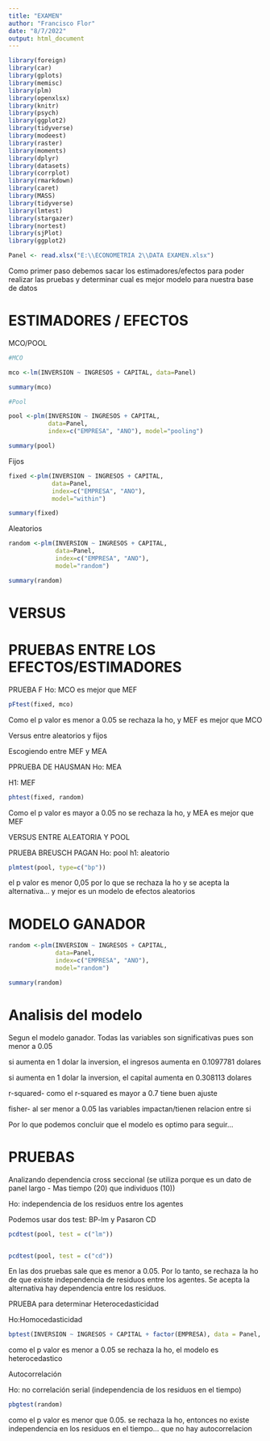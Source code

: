 ---
title: "EXAMEN"
author: "Francisco Flor"
date: "8/7/2022"
output: html_document
---

```{r setup, include=FALSE}

library(foreign)
library(car)
library(gplots)
library(memisc)
library(plm)
library(openxlsx)
library(knitr)
library(psych)
library(ggplot2)
library(tidyverse)
library(modeest)
library(raster) 
library(moments)
library(dplyr)
library(datasets)
library(corrplot)
library(rmarkdown)
library(caret)
library(MASS)
library(tidyverse) 
library(lmtest) 
library(stargazer)
library(nortest)
library(sjPlot)
library(ggplot2)

Panel <- read.xlsx("E:\\ECONOMETRIA 2\\DATA EXAMEN.xlsx")

```

Como primer paso debemos sacar los estimadores/efectos para poder realizar las pruebas y determinar cual es mejor modelo para nuestra base de datos

# ESTIMADORES / EFECTOS

MCO/POOL

```{r , echo=TRUE,warning=FALSE,message=FALSE}

#MCO

mco <-lm(INVERSION ~ INGRESOS + CAPITAL, data=Panel)

summary(mco)

#Pool

pool <-plm(INVERSION ~ INGRESOS + CAPITAL,
           data=Panel,
           index=c("EMPRESA", "ANO"), model="pooling")

summary(pool)


```


Fijos

```{r , echo=TRUE,warning=FALSE,message=FALSE}


fixed <-plm(INVERSION ~ INGRESOS + CAPITAL,
            data=Panel,
            index=c("EMPRESA", "ANO"),
            model="within")

summary(fixed)


```


Aleatorios

```{r , echo=TRUE,warning=FALSE,message=FALSE}

random <-plm(INVERSION ~ INGRESOS + CAPITAL,
             data=Panel,
             index=c("EMPRESA", "ANO"),
             model="random")

summary(random)

```

# VERSUS
# PRUEBAS ENTRE LOS EFECTOS/ESTIMADORES

PRUEBA F
Ho: MCO es mejor que MEF

```{r , echo=TRUE,warning=FALSE,message=FALSE}

pFtest(fixed, mco)

```

Como el p valor es menor a 0.05 se rechaza la ho, y MEF es mejor que MCO




Versus entre aleatorios y fijos

Escogiendo entre MEF y MEA

PPRUEBA DE HAUSMAN
Ho: MEA

H1: MEF

```{r , echo=TRUE,warning=FALSE,message=FALSE}

phtest(fixed, random)

```

Como el p valor es mayor a 0.05 no se rechaza la ho, y MEA es mejor que MEF


VERSUS ENTRE ALEATORIA Y POOL

PRUEBA BREUSCH PAGAN
Ho: pool
h1: aleatorio

```{r , echo=TRUE,warning=FALSE,message=FALSE}

plmtest(pool, type=c("bp"))

```
el p valor es menor 0,05 por lo que se rechaza la ho y se acepta la alternativa... y mejor es un modelo de efectos aleatorios



# MODELO GANADOR

```{r , echo=TRUE,warning=FALSE,message=FALSE}

random <-plm(INVERSION ~ INGRESOS + CAPITAL,
             data=Panel,
             index=c("EMPRESA", "ANO"),
             model="random")

summary(random)

```
# Analisis del modelo 
Segun el modelo ganador. Todas las variables son significativas pues son menor a 0.05

si aumenta en 1 dolar la inversion, el ingresos aumenta en 0.1097781 dolares

si aumenta en 1 dolar la inversion, el capital aumenta en 0.308113 dolares

r-squared- como el r-squared es mayor a 0.7 tiene buen ajuste

fisher- al ser menor a 0.05 las variables impactan/tienen relacion entre si

Por lo que podemos concluir que el modelo es optimo para seguir... 

# PRUEBAS

Analizando dependencia cross seccional (se utiliza porque es un dato de panel largo - Mas tiempo (20) que individuos (10))

Ho: independencia de los residuos entre los agentes

Podemos usar dos test:  BP-lm y Pasaron CD

```{r , echo=TRUE,warning=FALSE,message=FALSE}

pcdtest(pool, test = c("lm"))


pcdtest(pool, test = c("cd"))

```

En las dos pruebas sale que es menor a 0.05. Por lo tanto, se rechaza  la ho de que existe independencia de residuos entre los agentes. Se acepta la alternativa hay dependencia entre los residuos. 


PRUEBA para determinar Heterocedasticidad

Ho:Homocedasticidad

```{r , echo=TRUE,warning=FALSE,message=FALSE}

bptest(INVERSION ~ INGRESOS + CAPITAL + factor(EMPRESA), data = Panel, studentize=F) 

```
como el p valor es menor a 0.05 se rechaza la ho, el modelo es heterocedastico

Autocorrelación

Ho: no correlación serial (independencia de los residuos en el tiempo)

```{r , echo=TRUE,warning=FALSE,message=FALSE}

pbgtest(random)

```

como el p valor es menor que 0.05. se rechaza la ho, entonces no existe independencia en los residuos en el tiempo... que no hay autocorrelacion





